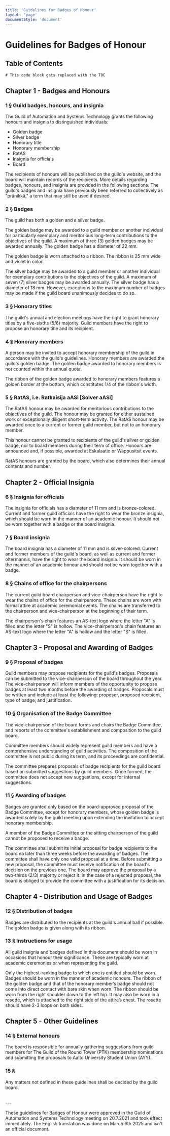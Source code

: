 ```yaml
---
title: 'Guidelines for Badges of Honour'
layout: 'page'
documentStyle: 'document'
---
```


# Guidelines for Badges of Honour

## Table of Contents

```toc
# This code block gets replaced with the TOC
```

## Chapter 1 - Badges and Honours

### 1 § Guild badges, honours, and insignia

The Guild of Automation and Systems Technology grants the following honours and
insignia to distinguished individuals:

- Golden badge
- Silver badge
- Honorary title
- Honorary membership
- RatAS
- Insignia for officials
- Board 

The recipients of honours will be published on the guild's website, and the board will
maintain records of the recipients. More details regarding badges, honours, and insignia
are provided in the following sections. The guild's badges and insignia have previously
been referred to collectively as "pränikkä," a term that may still be used if desired.

### 2 § Badges

The guild has both a golden and a silver badge.

The golden badge may be awarded to a guild member or another individual for
particularly exemplary and meritorious long-term contributions to the objectives of the
guild. A maximum of three (3) golden badges may be awarded annually. The golden
badge has a diameter of 22 mm.

The golden badge is worn attached to a ribbon. The ribbon is 25 mm wide and violet in
color.

The silver badge may be awarded to a guild member or another individual for
exemplary contributions to the objectives of the guild. A maximum of seven (7) silver
badges may be awarded annually. The silver badge has a diameter of 18 mm. However,
exceptions to the maximum number of badges may be made if the guild board
unanimously decides to do so.

### 3 § Honorary titles

The guild's annual and election meetings have the right to grant honorary titles by a
five-sixths (5/6) majority. Guild members have the right to propose an honorary title and
its recipient.

### 4 § Honorary members

A person may be invited to accept honorary membership of the guild in accordance with
the guild's guidelines. Honorary members are awarded the guild's golden badge. The
golden badge awarded to honorary members is not counted within the annual quota.

The ribbon of the golden badge awarded to honorary members features a golden
border at the bottom, which constitutes 1/4 of the ribbon's width.

### 5 § RatAS, i.e. Ratkaisija aASi [Solver aASi]

The RatAS honour may be awarded for meritorious contributions to the objectives of
the guild. The honour may be granted for either sustained work or exceptionally diligent
short-term activity. The RatAS honour may be awarded once to a current or former guild
member, but not to an honorary member.

This honour cannot be granted to recipients of the guild's silver or golden badge, nor to
board members during their term of office. Honours are announced and, if possible,
awarded at Eskalaatio or Wappusitsit events.

RatAS honours are granted by the board, which also determines their annual contents
and number.

## Chapter 2 - Official Insignia

### 6 § Insignia for officials

The insignia for officials has a diameter of 11 mm and is bronze-colored. Current and
former guild officials have the right to wear the bronze insignia, which should be worn
in the manner of an academic honour. It should not be worn together with a badge or
the board insignia.

### 7 § Board insignia

The board insignia has a diameter of 11 mm and is silver-colored. Current and former
members of the guild's board, as well as current and former oltermannis, have the right
to wear the board insignia. It should be worn in the manner of an academic honour and
should not be worn together with a badge.

### 8 § Chains of office for the chairpersons

The current guild board chairperson and vice-chairperson have the right to wear the
chains of office for the chairpersons. These chains are worn with formal attire at
academic ceremonial events. The chains are transferred to the chairperson and
vice-chairperson at the beginning of their term.

The chairperson's chain features an AS-text logo where the letter "A" is filled and the
letter "S" is hollow. The vice-chairperson's chain features an AS-text logo where the
letter "A" is hollow and the letter "S" is filled.

## Chapter 3 - Proposal and Awarding of Badges

### 9 § Proposal of badges

Guild members may propose recipients for the guild's badges. Proposals can be
submitted to the vice-chairperson of the board throughout the year. The
vice-chairperson will inform members of the opportunity to propose badges at least two
months before the awarding of badges. Proposals must be written and include at least
the following: proposer, proposed recipient, type of badge, and justification.

### 10 § Organisation of the Badge Committee

The vice-chairperson of the board forms and chairs the Badge Committee, and reports
of the committee's establishment and composition to the guild board.

Committee members should widely represent guild members and have a
comprehensive understanding of guild activities. The composition of the committee is
not public during its term, and its proceedings are confidential.

The committee prepares proposals of badge recipients for the guild board based on
submitted suggestions by guild members. Once formed, the committee does not accept
new suggestions, except for internal suggestions.

### 11 § Awarding of badges

Badges are granted only based on the board-approved proposal of the Badge
Committee, except for honorary members, whose golden badge is awarded solely by
the guild meeting upon extending the invitation to accept honorary membership.

A member of the Badge Committee or the sitting chairperson of the guild cannot be
proposed to receive a badge.

The committee shall submit its initial proposal for badge recipients to the board no later
than three weeks before the awarding of badges. The committee shall have only one
valid proposal at a time. Before submitting a new proposal, the committee must receive
notification of the board's decision on the previous one. The board may approve the
proposal by a two-thirds (2/3) majority or reject it. In the case of a rejected proposal, the
board is obliged to provide the committee with a justification for its decision.

## Chapter 4 - Distribution and Usage of Badges

### 12 § Distribution of badges

Badges are distributed to the recipients at the guild's annual ball if possible. The golden
badge is given along with its ribbon.

### 13 § Instructions for usage

All guild insignia and badges defined in this document should be worn in occasions that
honour their significance. These are typically worn at academic ceremonies or when
representing the guild.

Only the highest-ranking badge to which one is entitled should be worn. Badges should
be worn in the manner of academic honours. The ribbon of the golden badge and that
of the honorary member’s badge should not come into direct contact with bare skin
when worn. The ribbon should be worn from the right shoulder down to the left hip. It
may also be worn in a rosette, which is attached to the right side of the attire’s chest.
The rosette should have 2-3 loops on both sides.

## Chapter 5 - Other Guidelines

### 14 § External honours

The board is responsible for annually gathering suggestions from guild members for
The Guild of the Round Tower (PTK) membership nominations and submitting the
proposals to Aalto University Student Union (AYY).

### 15 §

Any matters not defined in these guidelines shall be decided by the guild board.

<br />
---

These guidelines for Badges of Honour were approved in the Guild of Automation and
Systems Technology meeting on 20.7.2021 and took effect immediately. The English
translation was done on March 6th 2025 and isn't an official document.